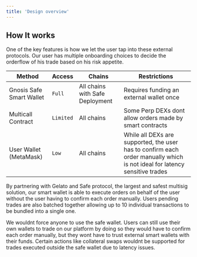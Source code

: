```yaml
---
title: 'Design overview'
---
```


## How It works
One of the key features is how we let the user tap into these external protocols. Our user has multiple onboarding choices to decide the orderflow of his trade based on his risk appetite.

| Method   | Access          |   Chains     |         Restrictions                     |
| ----------- | ------------------------ | ---------------------- | ---------------------- |
| Gnosis Safe Smart Wallet | `Full` | All chains with Safe Deployment | Requires funding an external wallet once
| Multicall Contract | `Limited` | All chains | Some Perp DEXs dont allow orders made by smart contracts
| User Wallet (MetaMask) | `Low` | All chains | While all DEXs are supported, the user has to confirm each order manually which is not ideal for latency sensitive trades

By partnering with Gelato and Safe protocol, the largest and safest multisig solution, our smart wallet is able to execute orders on behalf of the user without the user having to confirm each order manually. Users pending trades are also batched together allowing up to 10 individual transactions to be bundled into a single one.

We wouldnt force anyone to use the safe wallet. Users can still use their own wallets to trade on our platform by doing so they would have to confirm each order manually, but they wont have to trust external smart wallets with their funds. Certain actions like collateral swaps wouldnt be supported for trades executed outside the safe wallet due to latency issues.
